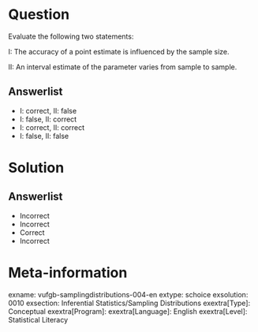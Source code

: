 Question
========
  
Evaluate the following two statements:

I: The accuracy of a point estimate is influenced by the sample size.

II: An interval estimate of the parameter varies from sample to sample.


Answerlist
----------
* I: correct, II: false
* I: false, II: correct
* I: correct, II: correct
* I: false, II: false

Solution
========
  
Answerlist
----------
* Incorrect
* Incorrect
* Correct
* Incorrect

Meta-information
================
exname: vufgb-samplingdistributions-004-en
extype: schoice
exsolution: 0010
exsection: Inferential Statistics/Sampling Distributions
exextra[Type]: Conceptual
exextra[Program]: 
exextra[Language]: English
exextra[Level]: Statistical Literacy